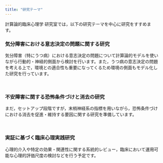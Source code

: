```yaml
---
title: "研究テーマ"
---
```


計算論的臨床心理学 研究室では，以下の研究テーマを中心に研究をすすめます。

### 気分障害における意志決定の問題に関する研究

気分障害（特にうつ病）における意志決定の問題について計算論的モデルを使いながら行動的・神経的側面から検討を行います。また，うつ病の意志決定の問題を考える上で，環境との適合性も重要になってくるため環境の側面もモデル化した研究を行っています。

<br />

### 不安障害に関する恐怖条件づけと消去の研究

まだ，セットアップ段階ですが，末梢神経系の指標を用いながら，恐怖条件づけにおける消去を促進・維持する要因に関する研究を準備しています。

<br />

### 実証に基づく臨床心理実践研究

心理的介入や特定の効果・関連性に関する系統的レビュー，臨床において運用可能な心理的評価尺度の検討などを行う予定です。